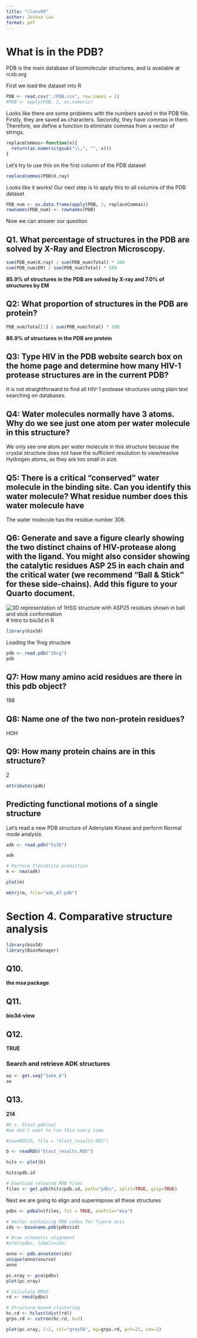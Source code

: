 ```yaml
---
title: "class09"
author: Joshua Lau
format: pdf
---
```


# What is in the PDB?

PDB is the main database of biomolecular structures, and is available at rcsb.org 

First we load the dataset into R
```r
PDB <- read.csv("./PDB.csv", row.names = 1)
#PDB <- apply(PDB, 2, as.numeric)

```

Looks like there are some problems with the numbers saved in the PDB file. Firstly, they are saved as characters. Secondly, they have commas in them. Therefore, we define a function to eliminate commas from a vector of strings. 

```r
replaceCommas<-function(x){
  return(as.numeric(gsub("\\,", "", x)))
}
```

Let's try to use this on the first column of the PDB dataset

```r
replaceCommas(PDB$X.ray)
```
Looks like it works! Our next step is to apply this to all columns of the PDB dataset
```r
PDB_num <- as.data.frame(apply(PDB, 2, replaceCommas))
rownames(PDB_num) <- rownames(PDB)
```

Now we can answer our question

## Q1. What percentage of structures in the PDB are solved by X-Ray and Electron Microscopy.


```r
sum(PDB_num$X.ray) / sum(PDB_num$Total) * 100
sum(PDB_num$EM) / sum(PDB_num$Total) * 100

```
**85.9% of structures in the PDB are solved by X-ray and 7.0% of structures by EM**

## Q2: What proportion of structures in the PDB are protein?

```r
PDB_num$Total[1] / sum(PDB_num$Total) * 100
```
**86.9% of structures in the PDB are protein**

## Q3: Type HIV in the PDB website search box on the home page and determine how many HIV-1 protease structures are in the current PDB?

It is not straightforward to find all HIV-1 protease structures using plain text searching on databases.

## Q4: Water molecules normally have 3 atoms. Why do we see just one atom per water molecule in this structure?

We only see one atom per water molecule in this structure because the crystal structure does not have the sufficient resolution to view/resolve Hydrogen atoms, as they are too small in size. 

## Q5: There is a critical “conserved” water molecule in the binding site. Can you identify this water molecule? What residue number does this water molecule have

The water molecule has the residue number 308. 

## Q6: Generate and save a figure clearly showing the two distinct chains of HIV-protease along with the ligand. You might also consider showing the catalytic residues ASP 25 in each chain and the critical water (we recommend “Ball & Stick” for these side-chains). Add this figure to your Quarto document.

![3D representation of 1HSG structure with ASP25 residues shown in ball and stick conformation](1HSG.png)
# Intro to bio3d in R

```r
library(bio3d)
```
Loading the 1hsg structure
```r
pdb <- read.pdb("1hsg")
pdb
```
## Q7: How many amino acid residues are there in this pdb object? 
198

## Q8: Name one of the two non-protein residues? 
HOH

## Q9: How many protein chains are in this structure?
2

```r
attributes(pdb)
```
## Predicting functional motions of a single structure

Let’s read a new PDB structure of Adenylate Kinase and perform Normal mode analysis.

 
```r
adk <- read.pdb("6s36")

adk
```
```r
# Perform flexiblity prediction
m <- nma(adk)

plot(m)
```


```r
mktrj(m, file="adk_m7.pdb")

```

# Section 4. Comparative structure analysis

```r
library(bio3d)
library(BiocManager)
```

## Q10. 

**the msa package**

## Q11. 

**bio3d-view**

## Q12. 

**TRUE**

### Search and retrieve ADK structures

```r
aa <- get.seq("1ake_A")
aa

```
## Q13. 
**214**

```r
#b <- blast.pdb(aa)
#we don't want to run this every time

#saveRDS(b, file = "blast_results.RDS")
```

```r
b <- readRDS("blast_results.RDS")
```

```r
hits <- plot(b)
```
```r
hits$pdb.id
```

```r
# Download releated PDB files
files <- get.pdb(hits$pdb.id, path="pdbs", split=TRUE, gzip=TRUE)
```
Next we are going to align and superimpose all these structures
```r
pdbs <- pdbaln(files, fit = TRUE, exefile="msa")

```

```r
# Vector containing PDB codes for figure axis
ids <- basename.pdb(pdbs$id)

# Draw schematic alignment
#plot(pdbs, labels=ids)
```
```r
anno <- pdb.annotate(ids)
unique(anno$source)
anno
```
```r
pc.xray <- pca(pdbs)
plot(pc.xray)
```

```r
# Calculate RMSD
rd <- rmsd(pdbs)

# Structure-based clustering
hc.rd <- hclust(dist(rd))
grps.rd <- cutree(hc.rd, k=3)

plot(pc.xray, 1:2, col="grey50", bg=grps.rd, pch=21, cex=1)

```
```r

```

